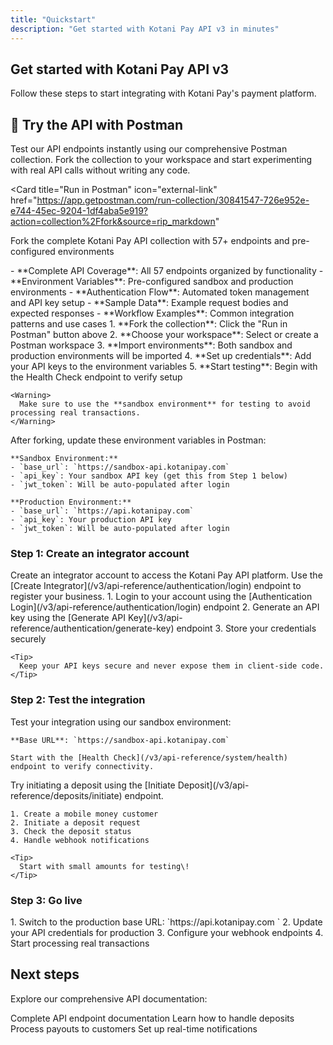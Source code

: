 ```yaml
---
title: "Quickstart"
description: "Get started with Kotani Pay API v3 in minutes"
---
```


## Get started with Kotani Pay API v3

Follow these steps to start integrating with Kotani Pay's payment platform.

## 🚀 Try the API with Postman

Test our API endpoints instantly using our comprehensive Postman collection. Fork the collection to your workspace and start experimenting with real API calls without writing any code.

<Card
  title="Run in Postman"
  icon="external-link"
  href="https://app.getpostman.com/run-collection/30841547-726e952e-e744-45ec-9204-1df4aba5e919?action=collection%2Ffork&source=rip_markdown"
>
  Fork the complete Kotani Pay API collection with 57+ endpoints and
  pre-configured environments
</Card>

<AccordionGroup>
  <Accordion title="What's included in the collection" icon="package">
    - **Complete API Coverage**: All 57 endpoints organized by functionality
    - **Environment Variables**: Pre-configured sandbox and production environments  
    - **Authentication Flow**: Automated token management and API key setup
    - **Sample Data**: Example request bodies and expected responses
    - **Workflow Examples**: Common integration patterns and use cases
  </Accordion>

  <Accordion title="How to fork and use the collection" icon="code-fork">
    1. **Fork the collection**: Click the "Run in Postman" button above
    2. **Choose your workspace**: Select or create a Postman workspace  
    3. **Import environments**: Both sandbox and production environments will be imported
    4. **Set up credentials**: Add your API keys to the environment variables
    5. **Start testing**: Begin with the Health Check endpoint to verify setup

    <Warning>
      Make sure to use the **sandbox environment** for testing to avoid processing real transactions.
    </Warning>

  </Accordion>

  <Accordion title="Environment setup guide" icon="settings">
    After forking, update these environment variables in Postman:

    **Sandbox Environment:**
    - `base_url`: `https://sandbox-api.kotanipay.com`
    - `api_key`: Your sandbox API key (get this from Step 1 below)
    - `jwt_token`: Will be auto-populated after login

    **Production Environment:**
    - `base_url`: `https://api.kotanipay.com`
    - `api_key`: Your production API key
    - `jwt_token`: Will be auto-populated after login

  </Accordion>
</AccordionGroup>

### Step 1: Create an integrator account

<AccordionGroup>
  <Accordion title="Register your business" icon="user-plus">
    Create an integrator account to access the Kotani Pay API platform. Use the
    [Create Integrator](/v3/api-reference/authentication/login) endpoint to
    register your business.
  </Accordion>
  <Accordion title="Get your API credentials" icon="key">
    1. Login to your account using the [Authentication
       Login](/v3/api-reference/authentication/login) endpoint 2. Generate an API
       key using the [Generate API
       Key](/v3/api-reference/authentication/generate-key) endpoint 3. Store your
       credentials securely

    <Tip>
      Keep your API keys secure and never expose them in client-side code.
    </Tip>

  </Accordion>
</AccordionGroup>

### Step 2: Test the integration

<AccordionGroup>
  <Accordion title="Use the sandbox environment" icon="flask">
    Test your integration using our sandbox environment:

    **Base URL**: `https://sandbox-api.kotanipay.com`

    Start with the [Health Check](/v3/api-reference/system/health) endpoint to verify connectivity.

  </Accordion>
  <Accordion title="Make your first deposit" icon="credit-card">
    Try initiating a deposit using the [Initiate Deposit](/v3/api-reference/deposits/initiate) endpoint.

    1. Create a mobile money customer
    2. Initiate a deposit request
    3. Check the deposit status
    4. Handle webhook notifications

    <Tip>
      Start with small amounts for testing\!
    </Tip>

  </Accordion>
</AccordionGroup>

### Step 3: Go live

<Accordion title="Deploy to production" icon="rocket">
  1. Switch to the production base URL: `https://api.kotanipay.com ` 2. Update
  your API credentials for production 3. Configure your webhook endpoints 4.
  Start processing real transactions
</Accordion>

## Next steps

Explore our comprehensive API documentation:

<CardGroup cols={2}>
  <Card title="API Reference" icon="code" href="/v3/api-reference/introduction">
    Complete API endpoint documentation
  </Card>
  <Card
    title="Deposits"
    icon="arrow-down"
    href="/v3/api-reference/deposits/initiate"
  >
    Learn how to handle deposits
  </Card>
  <Card
    title="Payouts"
    icon="arrow-up"
    href="/v3/api-reference/payouts/initiate"
  >
    Process payouts to customers
  </Card>
  <Card
    title="Webhooks"
    icon="webhook"
    href="/v3/api-reference/webhooks/notifications"
  >
    Set up real-time notifications
  </Card>
</CardGroup>
